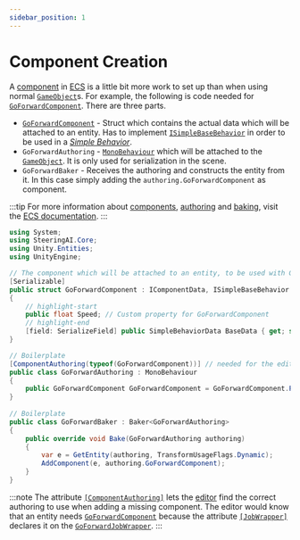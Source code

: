 ```yaml
---
sidebar_position: 1
---
```



# Component Creation

A [component](https://docs.unity3d.com/Packages/com.unity.entities@1.3/manual/concepts-components.html) in [ECS](https://docs.unity3d.com/Packages/com.unity.entities@1.3/manual/index.html) is a little bit more work to set up than when using normal [`GameObject`](https://docs.unity3d.com/ScriptReference/GameObject.html)s. For example, the following is code needed for [`GoForwardComponent`](/docs/documentation-defaults/behaviors/simple-behaviors/go-foward#goforwardcomponent). There are three parts. 

- [`GoForwardComponent`](/docs/documentation-defaults/behaviors/simple-behaviors/go-foward#goforwardcomponent) - Struct which contains the actual data which will be attached to an entity. Has to implement [`ISimpleBaseBehavior`](/docs/documentation-core/components/ISimpleBaseBehavior) in order to be used in a [*Simple Behavior*](/docs/documentation-core/behaviors/simple-behaviors/overview).
- `GoForwardAuthoring` - [`MonoBehaviour`](https://docs.unity3d.com/ScriptReference/MonoBehaviour.html) which will be attached to the [`GameObject`](https://docs.unity3d.com/ScriptReference/GameObject.html). It is only used for serialization in the scene.
- `GoForwardBaker` - Receives the authoring and constructs the entity from it. In this case simply adding the `authoring.GoForwardComponent` as component.

:::tip
For more information about [components](https://docs.unity3d.com/Packages/com.unity.entities@1.3/manual/concepts-components.html), [authoring](https://docs.unity3d.com/Packages/com.unity.entities@1.3/manual/editor-authoring-runtime.html) and [baking](https://docs.unity3d.com/Packages/com.unity.entities@1.3/manual/baking.html), visit the [ECS documentation](https://docs.unity3d.com/Packages/com.unity.entities@1.3/manual/).
:::

```csharp title="GoForwardAuthoring.cs"
using System;
using SteeringAI.Core;
using Unity.Entities;
using UnityEngine;

// The component which will be attached to an entity, to be used with GoForwardJobWrapper
[Serializable]
public struct GoForwardComponent : IComponentData, ISimpleBaseBehavior
{
    // highlight-start
    public float Speed; // Custom property for GoForwardComponent
    // highlight-end    
    [field: SerializeField] public SimpleBehaviorData BaseData { get; set; }
}

// Boilerplate
[ComponentAuthoring(typeof(GoForwardComponent))] // needed for the editor
public class GoForwardAuthoring : MonoBehaviour
{
    public GoForwardComponent GoForwardComponent = GoForwardComponent.Preset;
}
    
// Boilerplate
public class GoForwardBaker : Baker<GoForwardAuthoring>
{
    public override void Bake(GoForwardAuthoring authoring)
    {
        var e = GetEntity(authoring, TransformUsageFlags.Dynamic);
        AddComponent(e, authoring.GoForwardComponent);
    }
}
```

:::note
The attribute [`[ComponentAuthoring]`](/docs/documentation-core/attributes#componentauthoringattribute) lets the [editor](/docs/documentation-core/editor) find the correct authoring to use when adding a missing component. The editor would know that an entity needs [`GoForwardComponent`](/docs/documentation-defaults/behaviors/simple-behaviors/go-foward#goforwardcomponent) because the attribute [`[JobWrapper]`](/docs/documentation-core/attributes#jobwrapperattribute) declares it on the [`GoForwardJobWrapper`](/docs/documentation-defaults/behaviors/simple-behaviors/go-foward).
:::